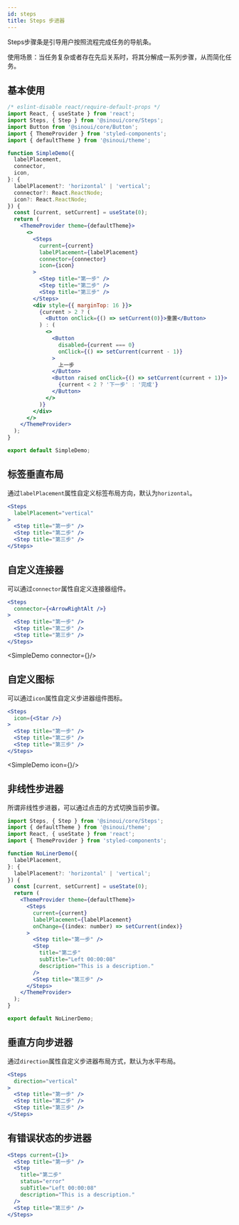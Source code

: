 ```yaml
---
id: steps
title: Steps 步进器
---
```



Steps步骤条是引导用户按照流程完成任务的导航条。

使用场景：当任务复杂或者存在先后关系时，将其分解成一系列步骤，从而简化任务。

## 基本使用

```jsx
/* eslint-disable react/require-default-props */
import React, { useState } from 'react';
import Steps, { Step } from '@sinoui/core/Steps';
import Button from '@sinoui/core/Button';
import { ThemeProvider } from 'styled-components';
import { defaultTheme } from '@sinoui/theme';

function SimpleDemo({
  labelPlacement,
  connector,
  icon,
}: {
  labelPlacement?: 'horizontal' | 'vertical';
  connector?: React.ReactNode;
  icon?: React.ReactNode;
}) {
  const [current, setCurrent] = useState(0);
  return (
    <ThemeProvider theme={defaultTheme}>
      <>
        <Steps
          current={current}
          labelPlacement={labelPlacement}
          connector={connector}
          icon={icon}
        >
          <Step title="第一步" />
          <Step title="第二步" />
          <Step title="第三步" />
        </Steps>
        <div style={{ marginTop: 16 }}>
          {current > 2 ? (
            <Button onClick={() => setCurrent(0)}>重置</Button>
          ) : (
            <>
              <Button
                disabled={current === 0}
                onClick={() => setCurrent(current - 1)}
              >
                上一步
              </Button>
              <Button raised onClick={() => setCurrent(current + 1)}>
                {current < 2 ? '下一步' : '完成'}
              </Button>
            </>
          )}
        </div>
      </>
    </ThemeProvider>
  );
}

export default SimpleDemo;
```

<SimpleDemo/>

## 标签垂直布局

通过`labelPlacement`属性自定义标签布局方向，默认为`horizontal`。

```jsx
<Steps
  labelPlacement="vertical"
>
  <Step title="第一步" />
  <Step title="第二步" />
  <Step title="第三步" />
</Steps>
```

<SimpleDemo labelPlacement="vertical"/>

## 自定义连接器

可以通过`connector`属性自定义连接器组件。

```jsx
<Steps
  connector={<ArrowRightAlt />}
>
  <Step title="第一步" />
  <Step title="第二步" />
  <Step title="第三步" />
</Steps>
```

<SimpleDemo connector={<ArrowRightAlt />}/> 

## 自定义图标

可以通过`icon`属性自定义步进器组件图标。

```jsx
<Steps
  icon={<Star />}
>
  <Step title="第一步" />
  <Step title="第二步" />
  <Step title="第三步" />
</Steps>
```

<SimpleDemo icon={<Star />}/>

## 非线性步进器

所谓非线性步进器，可以通过点击的方式切换当前步骤。

```jsx
import Steps, { Step } from '@sinoui/core/Steps';
import { defaultTheme } from '@sinoui/theme';
import React, { useState } from 'react';
import { ThemeProvider } from 'styled-components';

function NoLinerDemo({
  labelPlacement,
}: {
  labelPlacement?: 'horizontal' | 'vertical';
}) {
  const [current, setCurrent] = useState(0);
  return (
    <ThemeProvider theme={defaultTheme}>
      <Steps
        current={current}
        labelPlacement={labelPlacement}
        onChange={(index: number) => setCurrent(index)}
      >
        <Step title="第一步" />
        <Step
          title="第二步"
          subTitle="Left 00:00:08"
          description="This is a description."
        />
        <Step title="第三步" />
      </Steps>
    </ThemeProvider>
  );
}

export default NoLinerDemo;
```

<NoLinerDemo/>

## 垂直方向步进器

通过`direction`属性自定义步进器布局方式，默认为水平布局。

```jsx
<Steps
  direction="vertical"
>
  <Step title="第一步" />
  <Step title="第二步" />
  <Step title="第三步" />
</Steps>
```

<NoLinerDemo direction="vertical"/>

## 有错误状态的步进器

```jsx
<Steps current={1}>
  <Step title="第一步" />
  <Step
    title="第二步"
    status="error"
    subTitle="Left 00:00:08"
    description="This is a description."
  />
  <Step title="第三步" />
</Steps>
```

<ThemeProvider theme={defaultTheme}>
  <Steps current={1}>
    <Step title="第一步" />
    <Step
      title="第二步"
      status="error"
      subTitle="Left 00:00:08"
      description="This is a description."
    />
    <Step title="第三步" />
  </Steps>
</ThemeProvider>


